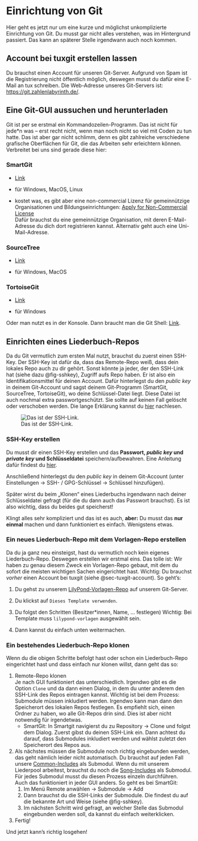 # Einrichtung von Git

Hier geht es jetzt nur um eine kurze und möglichst unkomplizierte Einrichtung von Git. Du musst gar nicht alles verstehen, was im Hintergrund passiert. Das kann an späterer Stelle irgendwann auch noch kommen.

## Account bei tuxgit erstellen lassen {#sec-tuxgit-account}

Du brauchst einen Account für unseren Git-Server. Aufgrund von Spam ist die Registrierung nicht öffentlich möglich, deswegen musst du dafür eine E-Mail an tux schreiben. Die Web-Adresse unseres Git-Servers ist: <https://git.zahlenlabyrinth.de/>.

## Eine Git-GUI aussuchen und herunterladen

Git ist per se erstmal ein Kommandozeilen-Programm. Das ist nicht für jede\*n was – erst recht nicht, wenn man noch nicht so viel mit Coden zu tun hatte. Das ist aber gar nicht schlimm, denn es gibt zahlreiche verschiedene grafische Oberflächen für Git, die das Arbeiten sehr erleichtern können. Verbreitet bei uns sind gerade diese hier:

### SmartGit

-   [Link](https://www.syntevo.com/smartgit/)

-   für Windows, MacOS, Linux

-   kostet was, es gibt aber eine non-commercial Lizenz für gemeinnützige Organisationen und Bildungseinrichtungen: [Apply for Non-Commercial License](https://www.syntevo.com/register-non-commercial/)\
    Dafür brauchst du eine gemeinnützige Organisation, mit deren E-Mail-Adresse du dich dort registrieren kannst. Alternativ geht auch eine Uni-Mail-Adresse.

### SourceTree

-   [Link](https://www.sourcetreeapp.com/)

-   für Windows, MacOS

### TortoiseGit

-   [Link](https://tortoisegit.org/)

-   für Windows

Oder man nutzt es in der Konsole. Dann braucht man die Git Shell: [Link](https://git-scm.com/downloads).

## Einrichten eines Liederbuch-Repos

Da du Git vermutlich zum ersten Mal nutzt, brauchst du zuerst einen SSH-Key. Der SSH-Key ist dafür da, dass das Remote-Repo weiß, dass dein lokales Repo auch zu dir gehört. Sonst könnte ja jeder, der den SSH-Link hat (siehe dazu @fig-sshkey), Zugriff aufs Repo haben. Er ist also ein Identifikationsmittel für deinen Account. Dafür hinterlegst du den *public key* in deinem Git-Account und sagst deinem Git-Programm (SmartGit, SourceTree, TortoiseGit), wo deine Schlüssel-Datei liegt. Diese Datei ist auch nochmal extra passwortgeschützt. Sie sollte auf keinen Fall gelöscht oder verschoben werden. Die lange Erklärung kannst du [hier](https://www.rrz.uni-hamburg.de/services/hpc/grundwissen/ssh-keys.html) nachlesen.

![Das ist der SSH-Link.](https://anupdhakal.com/static/1ea06fda1c5fa35c6f512e321d5c8923/8b936/github-repo-ssh-link-example.png){#fig-sshkey}

### SSH-Key erstellen

Du musst dir einen SSH-Key erstellen und das **Passwort, *public key* und *private key* und Schlüsseldatei** speichern/aufbewahren. Eine Anleitung dafür findest du [hier](https://www.heise.de/tipps-tricks/SSH-Key-erstellen-so-geht-s-4400280.html?hg=1&hgi=0&hgf=false).

Anschließend hinterlegst du den *public key* in deinem Git-Account (unter Einstellungen -\> SSH- / GPG-Schlüssel -\> Schlüssel hinzufügen).

Später wirst du beim „Klonen“ eines Liederbuchs irgendwann nach deiner Schlüsseldatei gefragt (für die du dann auch das Passwort brauchst). Es ist also wichtig, dass du beides gut speicherst!

Klingt alles sehr kompliziert und das ist es auch, **aber:** Du musst das **nur einmal** machen und dann funktioniert es einfach. Wenigstens etwas.

### Ein neues Liederbuch-Repo mit dem Vorlagen-Repo erstellen

Da du ja ganz neu einsteigst, hast du vermutlich noch kein eigenes Liederbuch-Repo. Deswegen erstellen wir erstmal eins. Das tolle ist: Wir haben zu genau diesem Zweck ein Vorlagen-Repo gebaut, mit dem du sofort die meisten wichtigen Sachen eingerichtet hast. Wichtig: Du brauchst *vorher* einen Account bei tuxgit (siehe @sec-tuxgit-account). So geht’s:

1.  Du gehst zu unserem [LilyPond-Vorlagen-Repo](https://git.zahlenlabyrinth.de/boernel/lilypond-vorlagen) auf unserem Git-Server.

2.  Du klickst auf `Dieses Template verwenden`.

3.  Du folgst den Schritten (Besitzer\*innen, Name, ... festlegen) Wichtig: Bei Template muss `lilypond-vorlagen` ausgewählt sein.

4.  Dann kannst du einfach unten weitermachen.

### Ein bestehendes Liederbuch-Repo klonen

Wenn du die obigen Schritte befolgt hast oder schon ein Liederbuch-Repo eingerichtet hast und dass einfach nur klonen willst, dann geht das so:

1.  Remote-Repo klonen\
    Je nach GUI funktioniert das unterschiedlich. Irgendwo gibt es die Option `Clone` und da dann einen Dialog, in dem du unter anderem den SSH-Link des Repos eintragen kannst. Wichtig ist bei dem Prozess: Submodule müssen inkludiert werden. Irgendwo kann man dann den Speicherort des lokalen Repos festlegen. Es empfiehlt sich, einen Ordner zu haben, wo alle Git-Repos drin sind. Dies ist aber nicht notwendig für irgendetwas.
    -   SmartGit: In Smartgit navigierst du zu Repository -\> Clone und folgst dem Dialog. Zuerst gibst du deinen SSH-Link ein. Dann achtest du darauf, dass Submodules inkludiert werden und wählst zuletzt den Speicherort des Repos aus.
2.  Als nächstes müssen die Submodule noch richtig eingebunden werden, das geht nämlich leider nicht automatisch. Du brauchst auf jeden Fall unsere [Common-Includes](https://git.zahlenlabyrinth.de/boernel/lilypond-common-includes) als Submodul. Wenn du mit unserem Liederpool arbeitest, brauchst du noch die [Song-Includes](https://git.zahlenlabyrinth.de/boernel/lilypond-song-includes) als Submodul. Für jedes Submodul musst du diesen Prozess einzeln durchführen.\
    Auch das funktioniert in jeder GUI anders. So geht es bei SmartGit:
    1.  Im Menü Remote anwählen -\> Submodule -\> Add
    2.  Dann brauchst du die SSH-Links der Submodule. Die findest du auf die bekannte Art und Weise (siehe @fig-sshkey).
    3.  Im nächsten Schritt wird gefragt, an welcher Stelle das Submodul eingebunden werden soll, da kannst du einfach weiterklicken.
3.  Fertig!

Und jetzt kann’s richtig losgehen!
